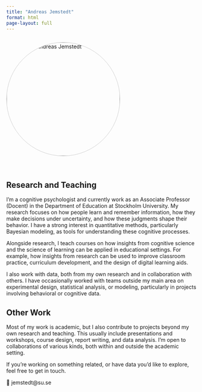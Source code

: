 ```yaml
---
title: "Andreas Jemstedt"
format: html
page-layout: full
---
```

::: {.container style="display: flex; flex-direction: row; flex-wrap: wrap; align-items: flex-start; gap: 20px; margin-bottom: 2em; text-align: left;"}

<img src="images/profil.jpg" alt="Photo of Andreas Jemstedt"
     style="flex-shrink: 0; width: 300px; height: auto; border-radius: 50%; border: 1px solid #ccc;" />

<div style="flex: 1; min-width: 400px;">

## Research and Teaching
I’m a cognitive psychologist and currently work as an Associate Professor (Docent) in the Department of Education at Stockholm University. My research focuses on how people learn and remember information, how they make decisions under uncertainty, and how these judgments shape their behavior. I have a strong interest in quantitative methods, particularly Bayesian modeling, as tools for understanding these cognitive processes.

Alongside research, I teach courses on how insights from cognitive science and the science of learning can be applied in educational settings. For example, how insights from research can be used to improve classroom practice, curriculum development, and the design of digital learning aids.

I also work with data, both from my own research and in collaboration with others. I have occasionally worked with teams outside my main area on experimental design, statistical analysis, or modeling, particularly in projects involving behavioral or cognitive data.

## Other Work
Most of my work is academic, but I also contribute to projects beyond my own research and teaching. This usually include presentations and workshops, course design, report writing, and data analysis. I'm open to collaborations of various kinds, both within and outside the academic setting.

If you're working on something related, or have data you'd like to explore, feel free to get in touch.

📩 jemstedt\@su.se
</div>

:::


